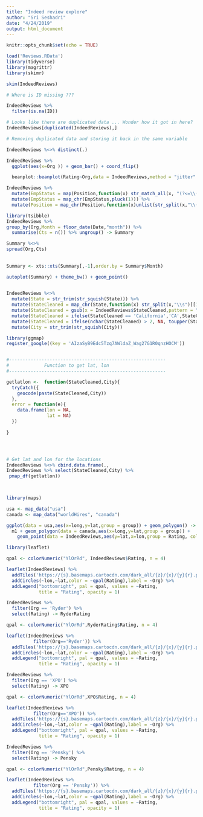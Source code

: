 ```yaml
---
title: "Indeed review explore"
author: "Sri Seshadri"
date: "4/24/2019"
output: html_document
---
```


```r
knitr::opts_chunk$set(echo = TRUE)
```

```r
load('Reviews.RData')
library(tidyverse)
library(magrittr)
library(skimr)

skim(IndeedReviews)

# Where is ID missing ???

IndeedReviews %>% 
  filter(is.na(ID))

# Looks like there are duplicated data ... Wonder how it got in here? 
IndeedReviews[duplicated(IndeedReviews),]

# Removing duplicated data and storing it back in the same variable

IndeedReviews %<>% distinct(.)

```

```r
IndeedReviews %>% 
  ggplot(aes(x=Org )) + geom_bar() + coord_flip()


```


```r

  beanplot::beanplot(Rating~Org,data = IndeedReviews,method = "jitter" ,show.names = T,ylab = "Rating")
```


```r
IndeedReviews %>% 
  mutate(EmpStatus = map(Position,function(x) str_match_all(x, "(?<=\\().+?(?=\\))")[[1]])) %>% 
  mutate(EmpStatus = map_chr(EmpStatus,pluck(1))) %>% 
  mutate(Position = map_chr(Position,function(x)unlist(str_split(x,"\\("))[1]))

library(tsibble)
IndeedReviews %>% 
group_by(Org,Month = floor_date(Date,"month")) %>% 
  summarise(Cts = n()) %>% ungroup() -> Summary 

Summary %<>%   
spread(Org,Cts)
  
  
Summary <- xts::xts(Summary[,-1],order.by = Summary$Month)

autoplot(Summary) + theme_bw() + geom_point()
  
```


```r
IndeedReviews %<>% 
  mutate(State = str_trim(str_squish(State))) %>% 
  mutate(StateCleaned = map_chr(State,function(x) str_split(x,"\\s")[[1]][1])) %>% 
  mutate(StateCleaned = gsub(x = IndeedReviews$StateCleaned,pattern = "[//.]$","")) %>% 
  mutate(StateCleaned = ifelse(StateCleaned == 'California','CA',StateCleaned)) %>% 
  mutate(StateCleaned = ifelse(nchar(StateCleaned) > 2, NA, toupper(StateCleaned))) %>% 
  mutate(City = str_trim(str_squish(City)))

library(ggmap)
register_google((key = 'AIzaSyB9Edc5Tzq7AWldaZ_Wag27G1R0qnzHOCM'))


#----------------------------------------------------------
#             Function to get lat, lon
#----------------------------------------------------------

getlatlon <-  function(StateCleaned,City){
  tryCatch({
    geocode(paste(StateCleaned,City))
  },
  error = function(e){
    data.frame(lon = NA,
               lat = NA)
  })
  
}




# Get lat and lon for the locations
IndeedReviews %<>% cbind.data.frame(.,
IndeedReviews %>% select(StateCleaned,City) %>% 
 pmap_df(getlatlon)) 
  



```


```r
library(maps)

usa <- map_data("usa")
canada <- map_data("worldHires", "canada")

ggplot(data = usa,aes(x=long,y=lat,group = group)) + geom_polygon() -> m1
  m1 + geom_polygon(data = canada,aes(x=long,y=lat,group = group)) +
    geom_point(data = IndeedReviews,aes(y=lat,x=lon,group = Rating, color = Rating)) + facet_wrap(~Org)
```


```r
library(leaflet)

qpal <- colorNumeric("YlOrRd", IndeedReviews$Rating, n = 4)

leaflet(IndeedReviews) %>% 
  addTiles('https://{s}.basemaps.cartocdn.com/dark_all/{z}/{x}/{y}{r}.png') %>% 
  addCircles(~lon,~lat,color = ~qpal(Rating),label = ~Org) %>% 
  addLegend("bottomright", pal = qpal, values = ~Rating, 
            title = "Rating", opacity = 1)

```


```r

IndeedReviews %>% 
  filter(Org == 'Ryder') %>% 
  select(Rating) -> RyderRating

qpal <- colorNumeric("YlOrRd",RyderRating$Rating, n = 4)

leaflet(IndeedReviews %>% 
          filter(Org=='Ryder')) %>% 
  addTiles('https://{s}.basemaps.cartocdn.com/dark_all/{z}/{x}/{y}{r}.png') %>% 
  addCircles(~lon,~lat,color = ~qpal(Rating),label = ~Org) %>% 
  addLegend("bottomright", pal = qpal, values = ~Rating, 
            title = "Rating", opacity = 1)

```


```r
IndeedReviews %>% 
  filter(Org == 'XPO') %>% 
  select(Rating) -> XPO

qpal <- colorNumeric("YlOrRd",XPO$Rating, n = 4)

leaflet(IndeedReviews %>% 
          filter(Org=='XPO')) %>% 
  addTiles('https://{s}.basemaps.cartocdn.com/dark_all/{z}/{x}/{y}{r}.png') %>% 
  addCircles(~lon,~lat,color = ~qpal(Rating),label = ~Org) %>% 
  addLegend("bottomright", pal = qpal, values = ~Rating, 
            title = "Rating", opacity = 1)
```


```r
IndeedReviews %>% 
  filter(Org == 'Pensky') %>% 
  select(Rating) -> Pensky

qpal <- colorNumeric("YlOrRd",Pensky$Rating, n = 4)

leaflet(IndeedReviews %>% 
          filter(Org == 'Pensky')) %>% 
  addTiles('https://{s}.basemaps.cartocdn.com/dark_all/{z}/{x}/{y}{r}.png') %>% 
  addCircles(~lon,~lat,color = ~qpal(Rating),label = ~Org) %>% 
  addLegend("bottomright", pal = qpal, values = ~Rating, 
            title = "Rating", opacity = 1)
```